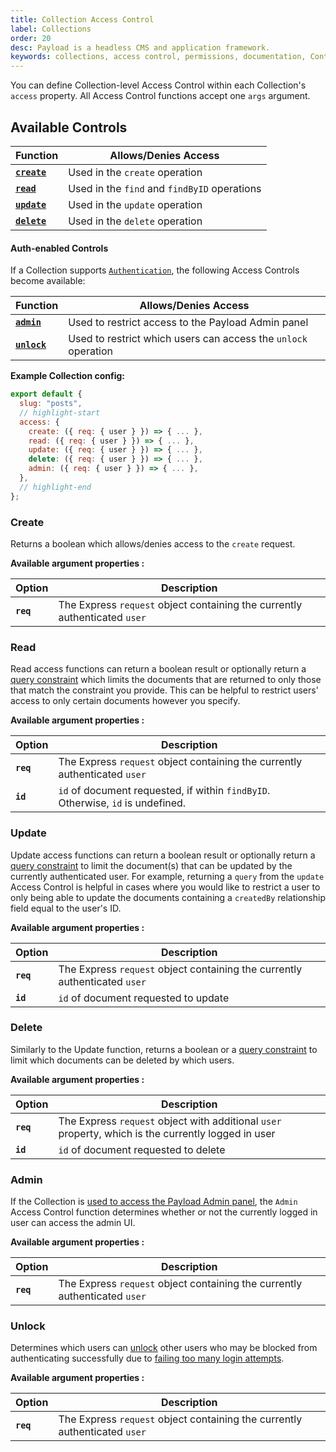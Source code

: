 ```yaml
---
title: Collection Access Control
label: Collections
order: 20
desc: Payload is a headless CMS and application framework.
keywords: collections, access control, permissions, documentation, Content Management System, cms, headless, javascript, node, react, express
---
```


You can define Collection-level Access Control within each Collection's `access` property. All Access Control functions accept one `args` argument.

## Available Controls

| Function                 | Allows/Denies Access |
| ------------------------ | -------------------- |
| **[`create`](#create)**  | Used in the `create` operation |
| **[`read`](#read)**      | Used in the `find` and `findByID` operations |
| **[`update`](#update)**  | Used in the `update` operation |
| **[`delete`](#delete)**  | Used in the `delete` operation |

#### Auth-enabled Controls

If a Collection supports [`Authentication`](/docs/authentication/overview), the following Access Controls become available:

| Function                | Allows/Denies Access |
| ----------------------- | -------------------- |
| **[`admin`](#admin)**   | Used to restrict access to the Payload Admin panel |
| **[`unlock`](#unlock)** | Used to restrict which users can access the `unlock` operation |

**Example Collection config:**
```js
export default {
  slug: "posts",
  // highlight-start
  access: {
    create: ({ req: { user } }) => { ... },
    read: ({ req: { user } }) => { ... },
    update: ({ req: { user } }) => { ... },
    delete: ({ req: { user } }) => { ... },
    admin: ({ req: { user } }) => { ... },
  },
  // highlight-end
};
```

### Create

Returns a boolean which allows/denies access to the `create` request.

**Available argument properties :**

| Option    | Description |
| --------- | ----------- |
| **`req`** | The Express `request` object containing the currently authenticated `user` |

### Read

Read access functions can return a boolean result or optionally return a [query constraint](/docs/queries/overview) which limits the documents that are returned to only those that match the constraint you provide. This can be helpful to restrict users' access to only certain documents however you specify.

**Available argument properties :**

| Option    | Description |
| --------- | ----------- |
| **`req`** | The Express `request` object containing the currently authenticated `user` |
| **`id`**  | `id` of document requested, if within `findByID`. Otherwise, `id` is undefined. |

### Update

Update access functions can return a boolean result or optionally return a [query constraint](/docs/queries/overview) to limit the document(s) that can be updated by the currently authenticated user. For example, returning a `query` from the `update` Access Control is helpful in cases where you would like to restrict a user to only being able to update the documents containing a `createdBy` relationship field equal to the user's ID.

**Available argument properties :**

| Option    | Description |
| --------- | ----------- |
| **`req`** | The Express `request` object containing the currently authenticated `user` |
| **`id`**  | `id` of document requested to update |

### Delete

Similarly to the Update function, returns a boolean or a [query constraint](/docs/queries/overview) to limit which documents can be deleted by which users.

**Available argument properties :**

| Option    | Description |
| --------- | ----------- |
| **`req`** | The Express `request` object with additional `user` property, which is the currently logged in user |
| **`id`**  | `id` of document requested to delete |

### Admin

If the Collection is [used to access the Payload Admin panel](/docs/admin/overview#the-admin-user-collection), the `Admin` Access Control function determines whether or not the currently logged in user can access the admin UI.

**Available argument properties :**

| Option    | Description |
| --------- | ----------- |
| **`req`** | The Express `request` object containing the currently authenticated `user` |

### Unlock

Determines which users can [unlock](/docs/authentication/operations#unlock) other users who may be blocked from authenticating successfully due to [failing too many login attempts](/docs/authentication/config#options).

**Available argument properties :**

| Option    | Description |
| --------- | ----------- |
| **`req`** | The Express `request` object containing the currently authenticated `user` |
